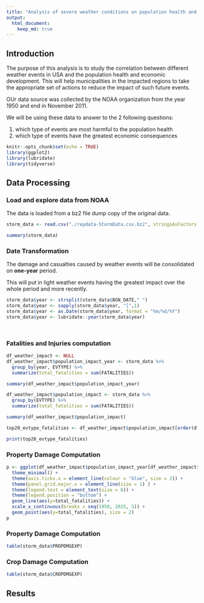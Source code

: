 ```yaml
---
title: "Analysis of severe weather conditions on population health and economic development"
output: 
  html_document:
    keep_md: true
---
```


## Introduction

The purpose of this analysis is to study the correlation between different weather events in USA and the population health and economic development. This will help municipalities in the impacted regions to take the appropriate set of actions to reduce the impact of such future events.

OUr data source was collected by the NOAA organization from the year 1950 and end in November 2011.

We will be using these data to answer to the 2 following questions:

1. which type of events are most harmful to the population health
1. which type of events have the greatest economic consequences


```r
knitr::opts_chunk$set(echo = TRUE)
library(ggplot2)
library(lubridate)
library(tidyverse)
```

## Data Processing

### Load and explore data from NOAA

The data is loaded from a bz2 file dump copy of the original data. 

```r
storm_data <- read.csv("./repdata-StormData.csv.bz2", stringsAsFactors = FALSE)

summary(storm_data)

```


### Date Transformation

The damage and casualties caused by weather events will be consolidated on **one-year** period.

This will put in light weather events having the greatest impact over the whole period and more recently.

```r
storm_data$year <- strsplit(storm_data$BGN_DATE," ")
storm_data$year <- sapply(storm_data$year, "[",1)
storm_data$year <- as.Date(storm_data$year, format = "%m/%d/%Y")
storm_data$year <- lubridate::year(storm_data$year)




```

### Fatalities and Injuries computation
```r
df_weather_impact <- NULL
df_weather_impact$population_impact_year <- storm_data %>%
  group_by(year, EVTYPE) %>%
  summarize(total_fatalities = sum(FATALITIES))

summary(df_weather_impact$population_impact_year)

df_weather_impact$population_impact <- storm_data %>%
  group_by(EVTYPE) %>%
  summarize(total_fatalities = sum(FATALITIES))

summary(df_weather_impact$population_impact)

top20_evtype_fatalities <- df_weather_impact$population_impact[order(df_weather_impact$population_impact$total_fatalities, decreasing = TRUE)[1:20],]

print(top20_evtype_fatalities)


```


### Property Damage Computation
```r
p <- ggplot(df_weather_impact$population_impact_year[df_weather_impact$population_impact_year$total_fatalities > 12,], aes(year, colour = EVTYPE)) +
  theme_minimal() +
  theme(axis.ticks.x = element_line(colour = "blue", size = 2)) +
  theme(panel.grid.major.x = element_line(size = 1) ) +
  theme(legend.text = element_text(size = 6)) +
  theme(legend.position = "bottom") +
  geom_line(aes(y=total_fatalities)) +
  scale_x_continuous(breaks = seq(1950, 2015, 5)) +
  geom_point(aes(y=total_fatalities), size = 2)
p


```

### Property Damage Computation
```r
table(storm_data$PROPDMGEXP)

```


### Crop Damage Computation
```r
table(storm_data$CROPDMGEXP)

```




## Results
